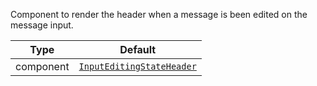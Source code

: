 Component to render the header when a message is been edited on the message input.

| Type      | Default                                                                                                        |
| --------- | -------------------------------------------------------------------------------------------------------------- |
| component | [`InputEditingStateHeader`](../../../../ui-components/message-input-components/input-editing-state-header.mdx) |
